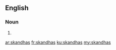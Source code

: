 ==English==

===Noun===
{{head|en|plural}}

# {{plural of|skandha|lang=en|nocat=1}}

[[ar:skandhas]]
[[fr:skandhas]]
[[ku:skandhas]]
[[my:skandhas]]